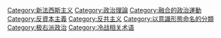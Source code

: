 {{catmore}}
[[Category:新法西斯主义|Category:新法西斯主义]]
[[Category:政治理論|Category:政治理論]]
[[Category:融合的政治運動|Category:融合的政治運動]]
[[Category:反資本主義|Category:反資本主義]]
[[Category:反共主义|Category:反共主义]]
[[Category:以意識形態命名的分類|Category:以意識形態命名的分類]]
[[Category:极右派政治|Category:极右派政治]]
[[Category:冷战相关术语|Category:冷战相关术语]]